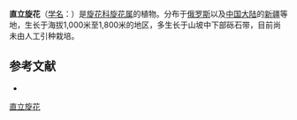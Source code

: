 {{Speciesbox
| name = 直立旋花
| status = 
| status_system = 
| image =
| genus = Convolvulus
| species = pseudocantabrica
| authority = Schrenk
}}

'''直立旋花'''（[[学名|学名]]：{{lang|la|''Convolvulus pseudocantabrica''}}）是[[旋花科|旋花科]][[旋花属|旋花属]]的植物。分布于[[俄罗斯|俄罗斯]]以及[[中国大陆|中国大陆]]的[[新疆|新疆]]等地，生长于海拔1,000米至1,800米的地区，多生长于山坡中下部砾石带，目前尚未由人工引种栽培。

== 参考文献 ==
<div class="references-small">
* {{cite web| url =http://www.bioinfo.cn/db05/KmzwSpecies.php?action=view&id=5057| title =直立旋花| work =《中国高等植物数据库全库》| publisher =中国科学院微生物研究所| author =昆明植物研究所| accessdate =2009-02-25| deadurl =yes| archiveurl =https://web.archive.org/web/20160305060724/http://www.bioinfo.cn/db05/KmzwSpecies.php?action=view&id=5057| archivedate =2016-03-05}}
</div>
{{Taxonbar|from=Q15231622}}

[[Category:旋花属|直立旋花]]


{{植物小作品}}